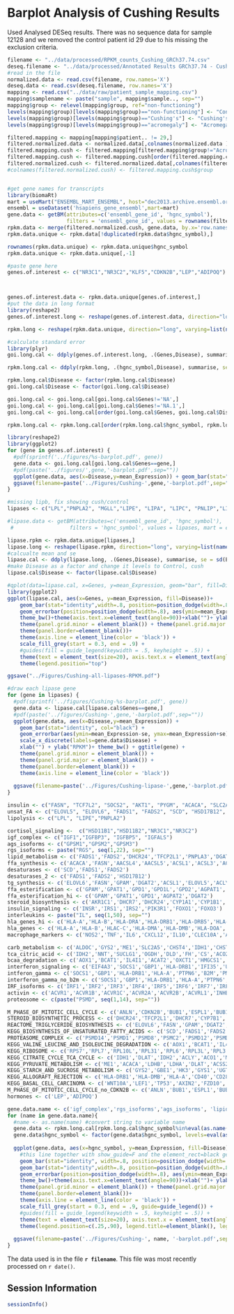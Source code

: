 Barplot Analysis of Cushing Results
=======================================

Used Analysed DESeq results.  There was no sequence data for sample 12128 and we removed the control patient id 29 due to his missing the exclusion criteria.

```r
filename <- "../data/processed/RPKM_counts_Cushing_GRCh37.74.csv"
deseq.filename <- "../data/processed/Annotated Results GRCh37.74 - Cushing.csv"
#read in the file
normalized.data <- read.csv(filename, row.names='X')
deseq.data <- read.csv(deseq.filename, row.names='X')
mapping <- read.csv("../data/raw/patient_sample_mapping.csv")
mapping$samplename <- paste("sample", mapping$sample.., sep="")
mapping$group <- relevel(mapping$group, ref="non-functioning")
levels(mapping$group)[levels(mapping$group)=="non-functioning"] <- "Control"
levels(mapping$group)[levels(mapping$group)=="Cushing's"] <- "Cushing's"
levels(mapping$group)[levels(mapping$group)=="acromegaly"] <- "Acromegaly"

filtered.mapping <- mapping[mapping$patient.. != 29,]
filtered.normalized.data <- normalized.data[,colnames(normalized.data ) %in% filtered.mapping$samplename]
filtered.mapping.cush <- filtered.mapping[filtered.mapping$group!="Acromegaly",]
filtered.mapping.cush <- filtered.mapping.cush[order(filtered.mapping.cush$group),]
filtered.normalized.cush <- filtered.normalized.data[,colnames(filtered.normalized.data) %in% filtered.mapping.cush$samplename]
#colnames(filtered.normalized.cush) <- filtered.mapping.cush$group


#get gene names for transcripts
library(biomaRt)
mart = useMart("ENSEMBL_MART_ENSEMBL", host="dec2013.archive.ensembl.org")
ensembl = useDataset('hsapiens_gene_ensembl',mart=mart)
gene.data <- getBM(attributes=c('ensembl_gene_id', 'hgnc_symbol'),
                   filters = 'ensembl_gene_id', values = rownames(filtered.normalized.data), mart = ensembl)
rpkm.data <- merge(filtered.normalized.cush, gene.data, by.x='row.names', by.y='ensembl_gene_id') 
rpkm.data.unique <- rpkm.data[!duplicated(rpkm.data$hgnc_symbol),]

rownames(rpkm.data.unique) <- rpkm.data.unique$hgnc_symbol
rpkm.data.unique <- rpkm.data.unique[,-1]

#paste gene here
genes.of.interest <- c("NR3C1","NR3C2","KLF5","CDKN2B","LEP","ADIPOQ")



genes.of.interest.data <- rpkm.data.unique[genes.of.interest,]
#put the data in long format
library(reshape2)  
genes.of.interest.long <- reshape(genes.of.interest.data, direction="long", varying=list(names(genes.of.interest.data)[1:16]), v.names="Expression", idvar="Genes", timevar="Disease", ids=rownames(genes.of.interest.data), times=c(rep('Control',11),rep("Cushing's",5)))

rpkm.long <- reshape(rpkm.data.unique, direction="long", varying=list(names(rpkm.data.unique)[1:16]), v.names="Expression", idvar="hgnc_symbol", timevar="Disease", ids=rownames(rpkm.data.unique), times=c(rep('Control',11),rep("Cushing's",5)))

#calculate standard error
library(plyr)
goi.long.cal <- ddply(genes.of.interest.long, .(Genes,Disease), summarise, se = sd(Expression, na.rm=T)/sqrt(length(Expression)), mean_Expression = mean(Expression, na.rm=T))

rpkm.long.cal <- ddply(rpkm.long, .(hgnc_symbol,Disease), summarise, se = sd(Expression, na.rm=T)/sqrt(length(Expression)), mean_Expression = mean(Expression, na.rm=T))

rpkm.long.cal$Disease <- factor(rpkm.long.cal$Disease)
goi.long.cal$Disease <- factor(goi.long.cal$Disease)

goi.long.cal <- goi.long.cal[goi.long.cal$Genes!='NA',]
goi.long.cal <- goi.long.cal[goi.long.cal$Genes!='NA.1',]
goi.long.cal <- goi.long.cal[order(goi.long.cal$Genes, goi.long.cal$Disease, decreasing=F),]

rpkm.long.cal <- rpkm.long.cal[order(rpkm.long.cal$hgnc_symbol, rpkm.long.cal$Disease, decreasing=F),]
```

```r
library(reshape2)
library(ggplot2)
for (gene in genes.of.interest) {
  #pdf(sprintf('../figures/%s-barplot.pdf', gene))
  gene.data <- goi.long.cal[goi.long.cal$Genes==gene,]
  #pdf(paste('../figures/',gene,'-barplot.pdf',sep=""))
  ggplot(gene.data, aes(x=Disease,y=mean_Expression)) + geom_bar(stat="identity") + geom_errorbar(aes(ymin=mean_Expression-se, ymax=mean_Expression+se), width=.1) + xlab("") + ylab("mRNA Expression (RPKM)")+ theme_bw() + ggtitle(gene) + theme(panel.grid.minor = element_blank()) + theme(panel.grid.major = element_blank()) + theme(panel.border=element_blank()) + scale_x_discrete(labels=gene.data$Disease) + theme(axis.line = element_line(color = 'black'))+scale_colour_grey(start = 0.5, end = .9)
  ggsave(filename=paste('../Figures/Cushing-',gene,'-barplot.pdf',sep=""))
}

```

```r
#missing lipb, fix showing cush/control
lipases <- c("LPL","PNPLA2", "MGLL","LIPE", "LIPA", "LIPC", "PNLIP","LIPG","CEL","LIPF","LIPH", "DAGLB","DAGLA", "LIPI","LIPN","LIPM","LIPK","LIPJ")

#lipase.data <- getBM(attributes=c('ensembl_gene_id', 'hgnc_symbol'),
 #                  filters = 'hgnc_symbol', values = lipases, mart = ensembl)

lipase.rpkm <- rpkm.data.unique[lipases,]
lipase.long <- reshape(lipase.rpkm, direction="long", varying=list(names(lipase.rpkm)[1:16]), v.names="Expression", idvar="Genes", timevar="Disease", ids=rownames(lipase.rpkm), times=c(rep('Control',11),rep("Cushing's",5)))
#calcualte mean and se
lipase.cal <- ddply(lipase.long, .(Genes,Disease), summarise, se = sd(Expression, na.rm=T)/sqrt(length(Expression)), mean_Expression = mean(Expression, na.rm=T))
#make Disease as a factor and change it levels to Control, cush
lipase.cal$Disease <- factor(lipase.cal$Disease)

#qplot(data=lipase.cal, x=Genes, y=mean_Expression, geom="bar", fill=Disease, position="dodge", stat="identity")
library(ggplot2)
ggplot(lipase.cal, aes(x=Genes, y=mean_Expression, fill=Disease))+
    geom_bar(stat="identity",width=.8, position=position_dodge(width=.8), col="black", show_guide=F) +
    geom_errorbar(position=position_dodge(width=.8), aes(ymin=mean_Expression-se, ymax=mean_Expression+se), width=.2)+
    theme_bw()+theme(axis.text.x=element_text(angle=90))+xlab("")+ ylab("mRNA Expression (RPKM)") +
    theme(panel.grid.minor = element_blank()) + theme(panel.grid.major = element_blank()) + 
    theme(panel.border=element_blank())+ 
    theme(axis.line = element_line(color = 'black')) +
    scale_fill_grey(start = 0.3, end = .9) +
    #guides(fill = guide_legend(keywidth = .5, keyheight = .5)) +
    theme(text = element_text(size=20), axis.text.x = element_text(angle=70,hjust=.5,vjust=.5)) +
    theme(legend.position="top")

ggsave("../Figures/Cushing-all-lipases-RPKM.pdf")

```

```r
#draw each lipase gene
for (gene in lipases) {
  #pdf(sprintf('../figures/Cushing-%s-barplot.pdf', gene))
  gene.data <- lipase.cal[lipase.cal$Genes==gene,]
  #pdf(paste('../figures/Cushing-',gene,'-barplot.pdf',sep=""))
  ggplot(gene.data, aes(x=Disease,y=mean_Expression)) + 
    geom_bar(stat="identity", col="black") + 
    geom_errorbar(aes(ymin=mean_Expression-se, ymax=mean_Expression+se), width=.2) + 
    scale_x_discrete(labels=gene.data$Disease) + 
    xlab("") + ylab("RPKM")+ theme_bw() + ggtitle(gene) + 
    theme(panel.grid.minor = element_blank()) + 
    theme(panel.grid.major = element_blank()) + 
    theme(panel.border=element_blank()) + 
    theme(axis.line = element_line(color = 'black'))
  
  ggsave(filename=paste('../Figures/Cushing-lipase-',gene,'-barplot.pdf',sep=""))
}
```

```r
insulin <- c("FASN", "TCF7L2", "SOCS2", "AKT1", "PYGM", "ACACA", "SLC2A4")
unsat_FA <- c("ELOVL5", "ELOVL6", "FADS1", "FADS2", "SCD", "HSD17B12", "ACOX1", "HADHA", "PECR")
lipolysis <- c("LPL", "LIPE","PNPLA2")

cortisol_signaling <-  c("HSD11B1","HSD11B2","NR3C1","NR3C2")
igf_complex <- c("IGF1","IGFBP3", "IGFBP5", "IGFALS")
ags_isoforms <- c("GPSM1","GPSM2","GPSM3")
rgs_isoforms <- paste("RGS", seq(1,22), sep="")
lipid_metabolism <- c('FADS1','FADS2','DHCR24','TFCP2L1','PNPLA3','DGAT2','DHCR7','PCYT2','CYP7B1','HPGD','PLCE1','IDI1','NPC1L1','PDSS2','AGPAT2')
ffa_synthesis <- c('ACACA','FASN','AACSL4','AACSL5','ACSL1','ACSL3','ACSL4','ELOVL1','ELOVL5','ELOVL6')
desaturases <- c('SCD','FADS1','FADS2')
desaturases_2 <- c('FADS1','FADS2','HSD17B12')
tg_synthesis <- c('ELOVL6','FASN','GPAM','DGAT2','ACSL1','ELOVL5','ACLY','HSD17B12','ACSL4','AGPAT2','SLC25A1','GPD1','ELOVL1','ACSL3','LPIN1','AGPAT3','GK')
ffa_esterification <- c('GPAM','GPAT1','GPD1','GPD1L','GPD2','AGPAT1','AGPAT2','AGPAT3','AGPAT4','AGPAT5','AGPAT6','AGPAT9','LPIN1','LPIN2','LPIN3','DGAT1','DGAT2')
ffa_esterification_hi <- c('GPAM','GPAT1','GPD1','AGPAT2','DGAT2')
steroid_biosynthesis <- c('AKR1C1','DHCR7','DHCR24','CYP1A1','CYP1B1','CYP7B1','CYP17A1','CYP19A1','SRD5A1','SRD5A3','HMGCS1','NSDHL')
insulin_signaling <- c('INSR','IRS1','IRS2','PIK3R1','FOXO1','FOXO3')
interleukins <- paste("IL", seq(1,50), sep="")
hla_genes_hi <- c('HLA-A','HLA-B','HLA-DRA','HLA-DRB1','HLA-DRB5','HLA-DRB6','HLA-DQA1','HLA-DQB1')
hla_genes <- c('HLA-A','HLA-B','HLAC-C','HLA-DMA','HLA-DMB','HLA-DOA','HLA-DOB','HLA-DPA1','HLA-DPA2','HLA-DPA3','HLA-DPB1','HLA-DPB2','HLA-DPB3','HLA-DRA','HLA-DRB1','HLA-DRB2','HLA-DRB3','HLA-DRB4','HLA-DRB5','HLA-DRB6','HLA-DRB7','HLA-DRB8','HLA-DRB9','HLA-DQA1','HLA-DQA2,','HLA-DQA3','HLA-DQB1','HLA-DQB2','HLA-DQB3','HLA-E','HLA-F','HLA-G')
macrophage_markers <- c('NOS2','TNF','IL6','CXCL12','IL10','CLEC10A','ARG1')

carb_metabolism <- c('ALDOC','GYS2','ME1','SLC2A5','CHST4','IDH1','CHST11','HPSE','SLC25A10','ACLY','PGD','FBP1','ACO1','NNT','XYLT1','ALDOA','CHST8','UGP2','TALDO1','ST3GAL5','GYG2','GFPT1','PDHB','NANP','NEU3','GNS','FUT8','PDK3','FH','PYGB','CHIT1','CSGALNACT2','EPM2A','ACN9','ACO2','GALNT7','CHST2','MPDU1','SDHC')
tca_citric_acid <- c('IDH2','NNT','SUCLG1','OGDH','DLD','FH','CS','ACO2','SDHC','SUCLA2','SDHB','IDH3A')
bcaa_degradation <- c('AOX1','BCAT1','IL4I1','ACAT2','OXCT1','HMGCS1','ALDH9A1','MCCC1','ACAA2','EHHADH','DLD','ECHS1','ALDH3A2','HIBCH','DBT','ACADSB','ACADM','BCKDHB','IVD','HADHA','PCCB')
interferon_signaling <- c('EIF4A3','SOCS1','GBP1','HLA-DRB1','IFI35','UBE2L6','IFNAR2','UBA52','HLA-A','MX1','PTPN6','B2M','RPS27A','TYK2','NUP85','PML','HLA-DQA1','IP6K2','IFIT1','EIF4A2','MX2','NUP35','TRIM25','AAAS','GBP7','IRF6','FLNB','PLCG1','GBP5','IFI27','HERC5','PSMB8','HLA-B','XAF1','ISG15','OASL','IRF1','HLA-F','NCAM1','IFITM3','UBA7','IRF3','IFITM2','HLA-DPB1','IRF4','IFITM1','IRF7','IRF9','HLA-DPA1','HLA-C')
intferon_gamma <- c('SOCS1','GBP1','HLA-DRB1','HLA-A','PTPN6','B2M','PML','HLA-DQA1','GBP7','IRF6','GBP5','HLA-B','OASL','IRF1','HLA-F','NCAM1','IRF3','HLA-DPB1','IRF4','IRF7','IRF9','HLA-DPA1','HLA-C')
interferon_gamma_no_b2m <- c('SOCS1','GBP1','HLA-DRB1','HLA-A','PTPN6','PML','HLA-DQA1','GBP7','IRF6','GBP5','HLA-B','OASL','IRF1','HLA-F','NCAM1','IRF3','HLA-DPB1','IRF4','IRF7','IRF9','HLA-DPA1','HLA-C')
IRF_isoforms <- c('IRF1','IRF2','IRF3','IRF4','IRF5','IRF6','IRF7','IRF8','IRF9')
activin <- c('ACVR1','ACVR1B','ACVR1C','ACVR2A','ACVR2B','ACVRL1','INHBA','INHBB','GREM1')
proteosome <- c(paste("PSMD", seq(1,14), sep=""))

M_PHASE_OF_MITOTIC_CELL_CYCLE <- c('ANLN','CDKN2B','BUB1','ESPL1','BUB1B','TPX2','KIF11','AURKA','ZWINT','NCAPH','TTK','NUSAP1','MAD2L1','KIF2C','UBE2C','CDCA5','KIF15','BIRC5','CENPE','DLGAP5','NDC80','SMC4','PKMYT1','MPHOSPH9','RCC1','MPHOSPH6','EGF','PLK1','NEK6')
STEROID_BIOSYNTHETIC_PROCESS <- c('DHCR24','TFCP2L1','DHCR7','CYP7B1','NPC1L1','CYP19A1','NR0B1')
REACTOME_TRIGLYCERIDE_BIOSYNTHESIS <- c('ELOVL6','FASN','GPAM','DGAT2','ACACA','ACSL1','ELOVL5','ACLY','HSD17B12','ACSL4','AGPAT2','SLC25A1','GPD1','ELOVL1','ACSL3','LPIN1','AGPAT3','GK')
KEGG_BIOSYNTHESIS_OF_UNSATURATED_FATTY_ACIDS <- c('SCD','FADS1','FADS2','ELOVL6','ELOVL5','HSD17B12','PECR','PTPLB','ACOX1')
PROTEASOME_COMPLEX <- c('PSMD14','PSMD1','PSMD8','PSMC2','PSMD12','PSMD2','KIAA0368','PSMD11','PSMD7','PSMD3','PSMC4','PSMC6','ADRM1','PSMD10','PSMC5','PSME3','PSMC3','PSMD13','PSMD5')
KEGG_VALINE_LEUCINE_AND_ISOLEUCINE_DEGRADATION <- c('AOX1','BCAT1','IL4I1','ACAT2','OXCT1','HMGCS1','ALDH9A1','MCCC1','ACAA2','EHHADH','DLD','ECHS1','ALDH3A2','HIBCH','DBT','ACADSB','ACADM','BCKDHB','IVD','HADHA','PCCB')
KEGG_RIBOSOME <- c('RPS7','RPL7','RPL10L','RPL31','RPL6','RPL3L','RPL3','RPL22','RPS4X','RPL36AL','RPL11','RPL23','RPS5','RPL27','RPL37A','RPL28','RPS13','RPS24','RPL15','RPL39','RPLP1','RPS8','RPS3','RPL32','UBA52','RPL35A','RPL35','RPL10A','RPL26L1','RSL24D1','RPS6','RPS3A','RPL18A','RPS27A','RPS15','RPL13A','RPL19','RPL38','RPL30','RPL17','RPL24','RPL27A','RPL21','RPS11','RPS19','RPS29','RPS16','RPL13','RPL34','RPS15A','RPS25','RPL23A','RPL26','RPL36','RPL41','RPL12','RPL8','RPS18','RPS28','RPL37','RPS9','FAU','RPS26','RPL18','RPS21','RPS27')
KEGG_CITRATE_CYCLE_TCA_CYCLE <- c('IDH1','DLAT','IDH2','ACLY','ACO1','MDH1','PC','SUCLG1','OGDH','PDHB','DLD','FH','CS','ACO2','SDHC','PDHA1','SUCLA2')
KEGG_PYRUVATE_METABOLISM <- c('ME1','ACACA','LDHB','LDHA','DLAT','ACSS2','ACAT2','ALDH9A1','MDH1','PC','ACYP2','ACACB','PDHB','ME2','DLD','ALDH3A2')
KEGG_STARCH_AND_SUCROSE_METABOLISM <- c('GYS2','GBE1','HK3','GYS1','UGT2B4','ENPP1','UGP2','PGM1','PYGL','PGM2L1','PYGB','AGL')
KEGG_ALLOGRAFT_REJECTION <- c('HLA-DRB1','HLA-DMB','HLA-A','CD40','CD28','FASLG','HLA-DQA1','CD40LG','HLA-DQB1','PRF1','HLA-B','HLA-F','HLA-E','HLA-DOA','HLA-DPB1','HLA-DRA','HLA-DPA1','HLA-C')
KEGG_BASAL_CELL_CARCINOMA <- c('WNT10A','LEF1','TP53','AXIN2','FZD10','WNT5A','FZD2','WNT9B','AXIN1','FZD3','FZD8','DVL2','PTCH2','WNT2','SMO','WNT3','APC2','WNT10B','WNT11','BMP4','WNT5B','WNT9A','WNT4')
M_PHASE_OF_MITOTIC_CELL_CYCLE_no_CDKN2B <- c('ANLN','BUB1','ESPL1','BUB1B','TPX2','KIF11','AURKA','ZWINT','NCAPH','TTK','NUSAP1','MAD2L1','KIF2C','UBE2C','CDCA5','KIF15','BIRC5','CENPE','DLGAP5','NDC80','SMC4','PKMYT1','MPHOSPH9','RCC1','MPHOSPH6','EGF','PLK1','NEK6')
hormones <- c('LEP','ADIPOQ')

gene.data.name <- c('igf_complex','rgs_isoforms','ags_isoforms', 'lipid_metabolism', 'tg_synthesis','carb_metabolism','cortisol_signaling','tca_citric_acid', 'bcaa_degradation','interferon_signaling','intferon_gamma','interferon_gamma_no_b2m','IRF_isoforms','activin','M_PHASE_OF_MITOTIC_CELL_CYCLE','STEROID_BIOSYNTHETIC_PROCESS','REACTOME_TRIGLYCERIDE_BIOSYNTHESIS','KEGG_BIOSYNTHESIS_OF_UNSATURATED_FATTY_ACIDS','PROTEASOME_COMPLEX','KEGG_VALINE_LEUCINE_AND_ISOLEUCINE_DEGRADATION','KEGG_RIBOSOME','KEGG_CITRATE_CYCLE_TCA_CYCLE','KEGG_PYRUVATE_METABOLISM','KEGG_STARCH_AND_SUCROSE_METABOLISM','KEGG_ALLOGRAFT_REJECTION','KEGG_BASAL_CELL_CARCINOMA','M_PHASE_OF_MITOTIC_CELL_CYCLE_no_CDKN2B','hormones','ffa_synthesis','desaturases','ffa_esterification','ffa_esterification_hi','lipolysis','steroid_biosynthesis','insulin_signaling','proteosome','interleukins','hla_genes','hla_genes_hi','macrophage_markers','desaturases_2')
for (name in gene.data.name){
  #name <- as.name(name) #convert string to variable name
  gene.data <- rpkm.long.cal[rpkm.long.cal$hgnc_symbol%in%eval(as.name(name)),]
  gene.data$hgnc_symbol <- factor(gene.data$hgnc_symbol, levels=eval(as.name(name)))
  
  ggplot(gene.data, aes(x=hgnc_symbol, y=mean_Expression, fill=Disease))+ 
    #this line together with show_guide=F and the element_rect=black get rid of the slash in legend box
    geom_bar(stat="identity", width=.8, position=position_dodge(width=.8)) +
    geom_bar(stat="identity",width=.8, position=position_dodge(width=.8), col="black", show_guide=F) +
    geom_errorbar(position=position_dodge(width=.8), aes(ymin=mean_Expression-se, ymax=mean_Expression+se), width=.2)+
    theme_bw()+theme(axis.text.x=element_text(angle=90))+xlab("")+ ylab("mRNA Expression (RPKM)") +
    theme(panel.grid.minor = element_blank()) + theme(panel.grid.major = element_blank()) + 
    theme(panel.border=element_blank())+ 
    theme(axis.line = element_line(color = 'black')) +
    scale_fill_grey(start = 0.3, end = .9, guide=guide_legend()) +
    #guides(fill = guide_legend(keywidth = .5, keyheight = .5)) +
    theme(text = element_text(size=20), axis.text.x = element_text(angle=70,hjust=.5,vjust=.5)) +
    theme(legend.position=c(.25,.90), legend.title=element_blank(), legend.key=element_rect(color="black"))   + ggtitle(name)
    
  ggsave(filename=paste('../Figures/Cushing-', name, '-barplot.pdf',sep=""))
}

```


The data used is in the file **`r filename`**.  This file was most recently processed on ```r date()```.


Session Information
---------------------

```r
sessionInfo()
```
